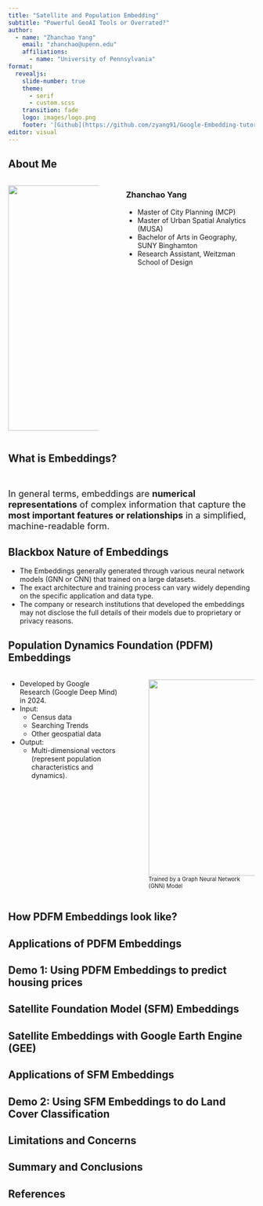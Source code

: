 ```yaml
---
title: "Satellite and Population Embedding"
subtitle: "Powerful GeoAI Tools or Overrated?"
author:
  - name: "Zhanchao Yang"
    email: "zhanchao@upenn.edu"
    affiliations:
      - name: "University of Pennsylvania"
format:
  revealjs:
    slide-number: true
    theme:
      - serif
      - custom.scss
    transition: fade
    logo: images/logo.png
    footer: '[Github](https://github.com/zyang91/Google-Embedding-tutorial)'
editor: visual
---
```


## About Me

::: columns
::: {.column width="40%"}

![](images/Zhanchao.jpeg){top="170" left="30" width="350" height="500"}
:::

::: {.column width="3%"}
:::

::: {.column width="57%"}
### Zhanchao Yang
- Master of City Planning (MCP)
- Master of Urban Spatial Analytics (MUSA)
- Bachelor of Arts in Geography, SUNY Binghamton
- Research Assistant, Weitzman School of Design
:::
:::

## What is Embeddings?

<br>

<span style="font-size: 1.3em;">
In general terms, embeddings are **numerical representations** of complex information that capture the **most important features or relationships** in a simplified, machine-readable form.
</span>

## Blackbox Nature of Embeddings

- The Embeddings generally generated through various neural network models (GNN or CNN) that trained on a large datasets.
- The exact architecture and training process can vary widely depending on the specific application and data type.
- The company or research institutions that developed the embeddings may not disclose the full details of their models due to proprietary or privacy reasons.

## Population Dynamics Foundation (PDFM) Embeddings
::: columns
::: {.column width="50%"}
- Developed by Google Research (Google Deep Mind) in 2024.
- Input:
  - Census data
  - Searching Trends
  - Other geospatial data
- Output:
  - Multi-dimensional vectors (represent population characteristics and dynamics).
:::

::: {.column width="3%"}
:::

::: {.column width="47%"}
![](images/PDFM1.png){top="100" width="600" height="400"}
<span style="font-size: 0.8em;">
Trained by a Graph Neural Network (GNN) Model
</span>
:::

:::

## How PDFM Embeddings look like?

## Applications of PDFM Embeddings

## Demo 1: Using PDFM Embeddings to predict housing prices

## Satellite Foundation Model (SFM) Embeddings

## Satellite Embeddings with Google Earth Engine (GEE)

## Applications of SFM Embeddings

## Demo 2: Using SFM Embeddings to do Land Cover Classification

## Limitations and Concerns

## Summary and Conclusions

## References
